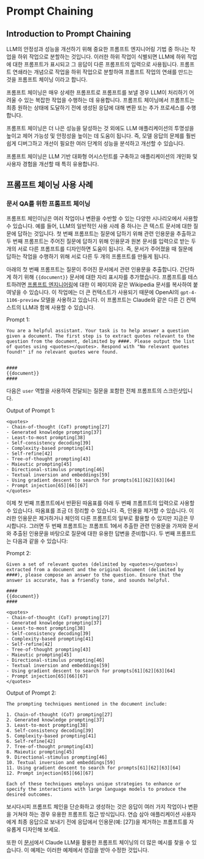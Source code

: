 # Prompt Chaining


## Introduction to Prompt Chaining

LLM의 안정성과 성능을 개선하기 위해 중요한 프롬프트 엔지니어링 기법 중 하나는 작업을 하위 작업으로 분할하는 것입니다. 이러한 하위 작업이 식별되면 LLM에 하위 작업에 대한 프롬프트가 표시되고 그 응답이 다른 프롬프트의 입력으로 사용됩니다. 프롬프트 연쇄라는 개념으로 작업을 하위 작업으로 분할하여 프롬프트 작업의 연쇄를 만드는 것을 프롬프트 체이닝 이라고 합니다.

프롬프트 체이닝은 매우 상세한 프롬프트로 프롬프트를 보낼 경우 LLM이 처리하기 어려울 수 있는 복잡한 작업을 수행하는 데 유용합니다. 프롬프트 체이닝에서 프롬프트는 최종 원하는 상태에 도달하기 전에 생성된 응답에 대해 변환 또는 추가 프로세스를 수행합니다. 

프롬프트 체이닝은 더 나은 성능을 달성하는 것 외에도 LLM 애플리케이션의 투명성을 높이고 제어 가능성 및 안정성을 높이는 데 도움이 됩니다. 즉, 모델 응답의 문제를 훨씬 쉽게 디버그하고 개선이 필요한 여러 단계의 성능을 분석하고 개선할 수 있습니다.

프롬프트 체이닝은 LLM 기반 대화형 어시스턴트를 구축하고 애플리케이션의 개인화 및 사용자 경험을 개선할 때 특히 유용합니다. 

## 프롬프트 체이닝 사용 사례

### 문서 QA를 위한 프롬프트 체이닝

프롬프트 체인이닝은 여러 작업이나 변환을 수반할 수 있는 다양한 시나리오에서 사용할 수 있습니다. 예를 들어, LLM의 일반적인 사용 사례 중 하나는 큰 텍스트 문서에 대한 질문에 답하는 것입니다. 첫 번째 프롬프트는 질문에 답하기 위해 관련 인용문을 추출하고 두 번째 프롬프트는 주어진 질문에 답하기 위해 인용문과 원본 문서를 입력으로 받는 두 개의 서로 다른 프롬프트를 디자인하면 도움이 됩니다. 즉, 문서가 주어졌을 때 질문에 답하는 작업을 수행하기 위해 서로 다른 두 개의 프롬프트를 만들게 됩니다.

아래의 첫 번째 프롬프트는 질문이 주어진 문서에서 관련 인용문을 추출합니다. 간단하게 하기 위해 `{{document}}` 문서에 대한 자리 표시자를 추가했습니다. 프롬프트를 테스트하려면 [프롬프트 엔지니어링](https://en.wikipedia.org/wiki/Prompt_engineering)에 대한 이 페이지와 같은 Wikipedia 문서를 복사하여 붙여넣을 수 있습니다. 이 작업에는 더 큰 컨텍스트가 사용되기 때문에 OpenAI의 `gpt-4-1106-preview` 모델을 사용하고 있습니다. 이 프롬프트는 Claude와 같은 다른 긴 컨텍스트의 LLM과 함께 사용할 수 있습니다. 

Prompt 1: 
```
You are a helpful assistant. Your task is to help answer a question given a document. The first step is to extract quotes relevant to the question from the document, delimited by ####. Please output the list of quotes using <quotes></quotes>. Respond with "No relevant quotes found!" if no relevant quotes were found.


####
{{document}}
####
```

다음은 `user` 역할을 사용하여 전달되는 질문을 포함한 전체 프롬프트의 스크린샷입니다.

<Screenshot src={PC1} alt="Prompt Chaining Part 1" />

Output of Prompt 1:
```
<quotes>
- Chain-of-thought (CoT) prompting[27]
- Generated knowledge prompting[37]
- Least-to-most prompting[38]
- Self-consistency decoding[39]
- Complexity-based prompting[41]
- Self-refine[42]
- Tree-of-thought prompting[43]
- Maieutic prompting[45]
- Directional-stimulus prompting[46]
- Textual inversion and embeddings[59]
- Using gradient descent to search for prompts[61][62][63][64]
- Prompt injection[65][66][67]
</quotes>
```

이제 첫 번째 프롬프트에서 반환된 따옴표를 아래 두 번째 프롬프트의 입력으로 사용할 수 있습니다. 따옴표를 조금 더 정리할 수 있습니다. 즉, 인용을 제거할 수 있습니다. 이러한 인용문은 제거하거나 체인의 다른 프롬프트의 일부로 활용할 수 있지만 지금은 무시합니다. 그러면 두 번째 프롬프트는 프롬프트 1에서 추출한 관련 인용문을 가져와 문서와 추출된 인용문을 바탕으로 질문에 대한 유용한 답변을 준비합니다. 두 번째 프롬프트는 다음과 같을 수 있습니다:

Prompt 2:
```
Given a set of relevant quotes (delimited by <quotes></quotes>) extracted from a document and the original document (delimited by ####), please compose an answer to the question. Ensure that the answer is accurate, has a friendly tone, and sounds helpful.

####
{{document}}
####

<quotes>
- Chain-of-thought (CoT) prompting[27]
- Generated knowledge prompting[37]
- Least-to-most prompting[38]
- Self-consistency decoding[39]
- Complexity-based prompting[41]
- Self-refine[42]
- Tree-of-thought prompting[43]
- Maieutic prompting[45]
- Directional-stimulus prompting[46]
- Textual inversion and embeddings[59]
- Using gradient descent to search for prompts[61][62][63][64]
- Prompt injection[65][66][67]
</quotes>
```

Output of Prompt 2:

```
The prompting techniques mentioned in the document include:

1. Chain-of-thought (CoT) prompting[27]
2. Generated knowledge prompting[37]
3. Least-to-most prompting[38]
4. Self-consistency decoding[39]
5. Complexity-based prompting[41]
6. Self-refine[42]
7. Tree-of-thought prompting[43]
8. Maieutic prompting[45]
9. Directional-stimulus prompting[46]
10. Textual inversion and embeddings[59]
11. Using gradient descent to search for prompts[61][62][63][64]
12. Prompt injection[65][66][67]

Each of these techniques employs unique strategies to enhance or specify the interactions with large language models to produce the desired outcomes.
```

보시다시피 프롬프트 체인을 단순화하고 생성하는 것은 응답이 여러 가지 작업이나 변환을 거쳐야 하는 경우 유용한 프롬프트 접근 방식입니다. 연습 삼아 애플리케이션 사용자에게 최종 응답으로 보내기 전에 응답에서 인용문(예: [27])을 제거하는 프롬프트를 자유롭게 디자인해 보세요.

또한 이 [문서](https://docs.anthropic.com/claude/docs/prompt-chaining)에서 Claude LLM을 활용한 프롬프트 체이닝의 더 많은 예시를 찾을 수 있습니다. 이 예제는 이러한 예제에서 영감을 받아 수정한 것입니다.
